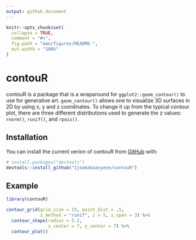 ```yaml
---
output: github_document
---
```


<!-- README.md is generated from README.Rmd. Please edit that file -->

```r
knitr::opts_chunk$set(
  collapse = TRUE,
  comment = "#>",
  fig.path = "man/figures/README-",
  out.width = "100%"
)
```

# contouR

<!-- badges: start -->
<!-- badges: end -->

contouR is a package that is a wraparound for `ggplot2::geom_contour()` to use for generative art. `geom_contour()` allows one to visualize 3D surfaces in 2D by using x, y and z coordinates. To change it up from the typical contour plot, there are three different distributions used to generate the z values: `rnorm()`, `runif()`, and `rpois()`.

## Installation

You can install the current verion of contouR from [GitHub](https://github.com/) with:

``` r
# install.packages("devtools")
devtools::install_github("Ijeamakaanyene/contouR")
```
## Example

```r
library(contouR)

contour_grid(grid_size = 15, point_dist = .5, 
             z_method = "runif", z = 5, z_span = 3) %>%
  contour_shape(radius = 5.2, 
                x_center = 7, y_center = 7) %>%
  contour_plot()
```
